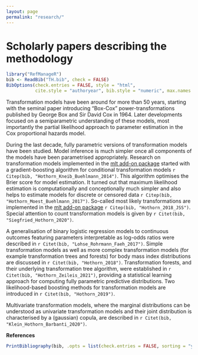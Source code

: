 ```yaml
---
layout: page
permalink: "research/"
---
```

Scholarly papers describing the methodology
========================================================

```r
library("RefManageR")
bib <- ReadBib("TH.bib", check = FALSE)
BibOptions(check.entries = FALSE, style = "html",
           cite.style = "authoryear", bib.style = "numeric", max.names = 6)
```
Transformation models have been around for more than 50 years, starting 
with the seminal paper introducing "Box-Cox" power-transformations
published by George Box and Sir David Cox in 1964. 
Later developments focused on a semiparametric understanding
of these models, most importantly the partial likelihood approach to
parameter estimation in the Cox proportional hazards model.

During the last decade, fully parametric versions of transformation models
have been studied. Model inference is much simpler once all components of
the models have been parametrised appropriately. Research on
transformation models implemented in the 
[mlt add-on package](https://CRAN.R-project.org/package=mlt) started with a
gradient-boosting algorithm for conditional transformation models
`r Citep(bib, "Hothorn_Kneib_Buehlmann_2014")`. This algorithm optimises the
Brier score for model estimation. It turned out that maximum likelihood
estimation is computationally and conceptionally much simpler and also helps
to estimate models for discrete or censored data
`r Citep(bib, "Hothorn_Moest_Buehlmann_2017")`. So-called most likely
transformations are implemented in the
[mlt add-on package](https://CRAN.R-project.org/package=mlt)
`r Citep(bib, "Hothorn_2018_JSS")`. Special attention to count
transformation models is given by `r Citet(bib, "Siegfried_Hothorn_2020")`.

A generalisation of binary logistic regression models to continuous outcomes
featuring parameters interpretable as log-odds ratios were described
in `r Citet(bib, "Lohse_Rohrmann_Faeh_2017")`. Simple transformation models
as well as more complex transformation models (for example transformation trees
and forests) for body mass index distributions are discussed in
`r Citet(bib, "Hothorn_2018")`. Transformation forests, and their underlying
transformation tree algorithm, were established in `r Citet(bib, "Hothorn_Zeileis_2021")`, 
providing a statistical learning approach for computing fully parametric
predictive distributions. Two likelihood-based boosting methods for
transformation models are introduced in `r Citet(bib, "Hothorn_2019")`.

Multivariate transformation models, where the marginal distributions can be
understood as univariate transformation models and their joint distribution
is characterised by a (gaussian) copula, are described in `r Citet(bib,
"Klein_Hothorn_Barbanti_2020")`.

**References**

```r
PrintBibliography(bib, .opts = list(check.entries = FALSE, sorting = "ynt"))
```

